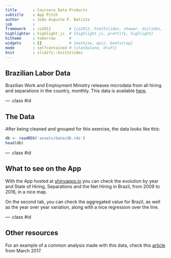 ```yaml
---
title       : Coursera Data Products
subtitle    : App Pitch
author      : João Augusto P. Batista
job         : 
framework   : io2012        # {io2012, html5slides, shower, dzslides, ...}
highlighter : highlight.js  # {highlight.js, prettify, highlight}
hitheme     : tomorrow      # 
widgets     : []            # {mathjax, quiz, bootstrap}
mode        : selfcontained # {standalone, draft}
knit        : slidify::knit2slides
---
```


## Brazilian Labor Data

Brazilian Work and Employment Ministry releases microdata from all hiring and separations in the country, monthly. This data is available [here](ftp://ftp.mtps.gov.br/pdet/microdados/CAGED/).

--- .class #id 

## The Data

After being cleaned and grouped for this exercise, the data looks like this:

```r
db <- readRDS('assets/data/db.rds')
head(db)
```


--- .class #id 

## What to see on the App
With the App hosted at [shinyapps.io](https://joaoapb.shinyapps.io/brazilian_labor_stats/) you can check the evolution by year and State of Hiring, Separations and the Net Hiring in Brazil, from 2009 to 2016, in a nice map. 

On the second tab, you can check the aggregated value for Brazil, as well as the year over year variation, along with a nice regression over the line.

--- .class #id 

## Other resources
For an example of a common analysis made with this data, check this [article](http://www.brazilgovnews.gov.br/news/2017/03/after-22-months-of-decline-brazil-creates-jobs-again) from March 2017.






